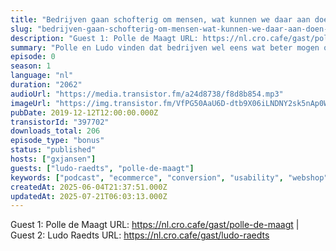 ```yaml
---
title: "Bedrijven gaan schofterig om mensen, wat kunnen we daar aan doen? met Polle de Maagt en Lude Raedts"
slug: "bedrijven-gaan-schofterig-om-mensen-wat-kunnen-we-daar-aan-doen-met-polle-de-maagt-en-lude-raedts"
description: "Guest 1: Polle de Maagt URL: https://nl.cro.cafe/gast/polle-de-maagt | Guest 2: Ludo Raedts URL: https://nl.cro.cafe/gast/ludo-raedts"
summary: "Polle en Ludo vinden dat bedrijven wel eens wat beter mogen omgaan met klanten, hier hoor je wat ze allemaal mis vinden gaan en wat we er aan kunnen doen om die menselijkheid terug te krijgen."
episode: 0
season: 1
language: "nl"
duration: "2062"
audioUrl: "https://media.transistor.fm/a24d8738/f8d8b854.mp3"
imageUrl: "https://img.transistor.fm/VfPG50AaU6D-dtb9X06iLNDNY2sk5nAp0W8YAJSOscA/rs:fill:3000:3000:1/q:60/aHR0cHM6Ly9pbWct/dXBsb2FkLXByb2R1/Y3Rpb24udHJhbnNp/c3Rvci5mbS9iNjBh/MTIzNzhhYzZhNGQ3/ZjkzN2JiOWE3ZDBi/YzljOS5qcGVn.webp"
pubDate: 2019-12-12T12:00:00.000Z
transistorId: "397702"
downloads_total: 206
episode_type: "bonus"
status: "published"
hosts: ["gxjansen"]
guests: ["ludo-raedts", "polle-de-maagt"]
keywords: ["podcast", "ecommerce", "conversion", "usability", "webshop", "english"]
createdAt: 2025-06-04T21:37:51.000Z
updatedAt: 2025-07-21T06:03:13.000Z
---
```


Guest 1: Polle de Maagt URL: https://nl.cro.cafe/gast/polle-de-maagt | Guest 2: Ludo Raedts URL: https://nl.cro.cafe/gast/ludo-raedts
